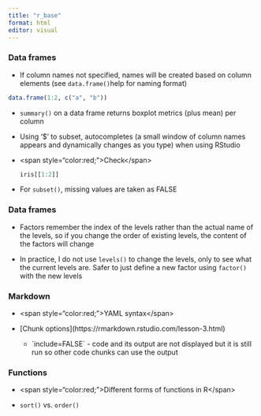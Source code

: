 ```yaml
---
title: "r_base"
format: html
editor: visual
---
```


### Data frames

-   If column names not specified, names will be created based on column elements (see `data.frame()`help for naming format)

```r
data.frame(1:2, c("a", "b"))
```

-   `summary()` on a data frame returns boxplot metrics (plus mean) per column

-   Using '\$' to subset, autocompletes (a small window of column names appears and dynamically changes as you type) when using RStudio

-   \<span style="color:red;"\>Check\</span\>

    ```r
    iris[[1:2]]
    ```

-   For `subset()`, missing values are taken as FALSE

### Data frames

-   Factors remember the index of the levels rather than the actual name of the levels, so if you change the order of existing levels, the content of the factors will change

-   In practice, I do not use `levels()` to change the levels, only to see what the current levels are. Safer to just define a new factor using `factor()` with the new levels

### Markdown

-   \<span style="color:red;"\>YAML syntax\</span\>

-   \[Chunk options\](https://rmarkdown.rstudio.com/lesson-3.html)

    -   \`include=FALSE\` - code and its output are not displayed but it is still run so other code chunks can use the output

### Functions

-   \<span style="color:red;"\>Different forms of functions in R\</span\>

-   `sort()` vs. `order()`
